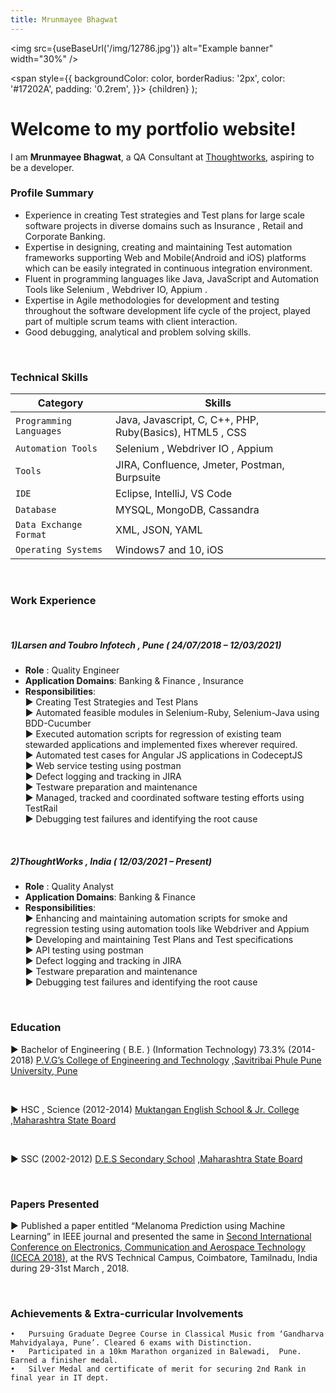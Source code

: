 ```yaml
---
title: Mrunmayee Bhagwat
---
```



<img src={useBaseUrl('/img/12786.jpg')} alt="Example banner"
  width="30%"
/>


  <span
    style={{
      backgroundColor: color,
      borderRadius: '2px',
      color: '#17202A',
      padding: '0.2rem',
    }}>
    {children}
  </span>
);


# Welcome to my portfolio website!

I am **Mrunmayee Bhagwat**, a QA Consultant at [Thoughtworks][org], aspiring to be a developer.
<br/>

### <Highlight color="#039dfc">Profile Summary</Highlight>

- Experience in creating Test strategies and Test plans for large scale software projects in diverse domains such as Insurance , Retail and Corporate Banking.
- Expertise in designing, creating and maintaining Test automation frameworks supporting Web and Mobile(Android and iOS) platforms which can be easily integrated in continuous integration environment.
- Fluent in programming languages like Java, JavaScript and Automation Tools like Selenium , Webdriver IO, Appium .
- Expertise in Agile methodologies for development and testing throughout the software development life cycle of the project, played part of multiple scrum teams with client interaction.
- Good debugging, analytical and problem solving skills.

<br/>

### <Highlight color="#039dfc">Technical Skills</Highlight>


| Category | Skills |
| ---- | ---- |
| `Programming Languages` | Java, Javascript, C, C++, PHP, Ruby(Basics), HTML5 , CSS |
| `Automation Tools` | Selenium , Webdriver IO , Appium |
| `Tools` | JIRA, Confluence, Jmeter, Postman, Burpsuite |
| `IDE` | Eclipse, IntelliJ, VS Code |
| `Database` | MYSQL, MongoDB, Cassandra |
| `Data Exchange Format` | XML, JSON, YAML |
| `Operating Systems` | Windows7 and 10, iOS |

<br/>

### <Highlight color="#039dfc">Work Experience</Highlight>

<br/>

##### <Highlight color="#039dfc">1)Larsen and Toubro Infotech , Pune   ( 24/07/2018 – 12/03/2021)</Highlight>
- **Role** : Quality Engineer
- **Application Domains**: Banking & Finance , Insurance
- **Responsibilities**: <br/>
► Creating Test Strategies and Test Plans <br/>
► Automated feasible modules in Selenium-Ruby, Selenium-Java using BDD-Cucumber <br/>
► Executed automation scripts for regression of existing team stewarded applications and implemented fixes wherever required.  <br/>
► Automated test cases for Angular JS applications in CodeceptJS  <br/>
► Web service testing using postman  <br/>
► Defect logging and tracking in JIRA  <br/>
► Testware preparation and maintenance  <br/>
► Managed, tracked and coordinated software testing efforts using TestRail  <br/>
► Debugging test failures and identifying the root cause  <br/>

<br/>

##### <Highlight color="#039dfc">2)ThoughtWorks , India   ( 12/03/2021 – Present)</Highlight>
- **Role** : Quality Analyst
- **Application Domains**: Banking & Finance
- **Responsibilities**: <br/>
► Enhancing and maintaining automation scripts for smoke and regression testing using automation tools like Webdriver and Appium  <br/>
► Developing and maintaining Test Plans and Test specifications  <br/>
► API  testing using postman  <br/>
► Defect logging and tracking in JIRA  <br/>
► Testware preparation and maintenance  <br/>
► Debugging test failures and identifying the root cause <br/>

<br/>

### <Highlight color="#039dfc"> Education </Highlight>
► Bachelor of Engineering ( B.E. ) (Information Technology)  73.3% (2014-2018)
[P.V.G’s College of Engineering and Technology][college] ,[Savitribai Phule Pune University, Pune][university]

<br/>

► HSC , Science (2012-2014)
[Muktangan English School & Jr. College][jouniorcollege] ,[Maharashtra State Board][msbshse]

<br/>

► SSC (2002-2012)
[D.E.S Secondary School][school] ,[Maharashtra State Board][msbshse]

<br/>

### <Highlight color="#039dfc"> Papers Presented </Highlight>
► Published a paper entitled “Melanoma Prediction using Machine Learning” in IEEE journal and presented the same in [Second International Conference on Electronics, Communication and Aerospace Technology (ICECA 2018)][IEEE], at the RVS Technical Campus, Coimbatore, Tamilnadu, India during 29-31st March , 2018.

<br/>

### <Highlight color="#039dfc"> Achievements & Extra-curricular Involvements </Highlight>
	•	Pursuing Graduate Degree Course in Classical Music from ‘Gandharva Mahvidyalaya, Pune’. Cleared 6 exams with Distinction.
	•	Participated in a 10km Marathon organized in Balewadi,  Pune. Earned a finisher medal.
	•	Silver Medal and certificate of merit for securing 2nd Rank in final year in IT dept.


[project]: /projects
[blog]: /blog/
[org]: https://www.thoughtworks.com/
[college]: https://www.pvgcoet.ac.in/
[university]: http://www.unipune.ac.in/
[IEEE]: http://toc.proceedings.com/41134webtoc.pdf
[Music]: https://abgmvm.org/
[jouniorcollege]: http://www.muktanganenglishschool-jrcollege.in/
[msbshse]: https://www.mahahsscboard.in/
[school]:http://www.despune.org/des-secondaryschool-englishmedium